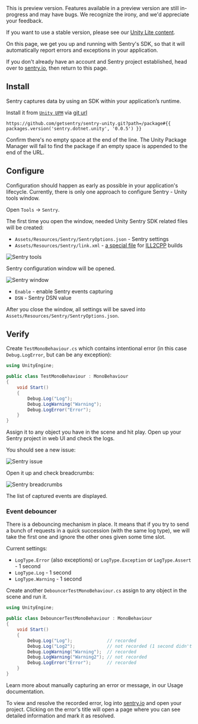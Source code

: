 <Note>
This is preview version. Features available in a preview version are still in-progress and may have bugs. We recognize the irony, and we'd appreciate your feedback.

If you want to use a stable version, please see our [Unity Lite content](/platforms/unity/unity-lite/).

</Note>

On this page, we get you up and running with Sentry's SDK, so that it will automatically report errors and exceptions in your application.

<Note>

If you don't already have an account and Sentry project established, head over to [sentry.io](https://sentry.io/signup/), then return to this page.

</Note>

<PlatformContent includePath="framework-list" />

## Install

Sentry captures data by using an SDK within your application’s runtime. 

Install it from [`Unity UPM`](https://docs.unity3d.com/Manual/upm-ui.html) via [git url](https://docs.unity3d.com/Manual/upm-ui.html)

```
https://github.com/getsentry/sentry-unity.git?path=/package#{{ packages.version('sentry.dotnet.unity', '0.0.5') }}
```

<Note>

Confirm there's no empty space at the end of the line. The Unity Package Manager will fail to find the package if an empty space is appended to the end of the URL.

</Note>

## Configure

Configuration should happen as early as possible in your application's lifecycle. Currently, there is only one approach to configure Sentry - Unity tools window.

Open `Tools` -> `Sentry`. 

The first time you open the window, needed Unity Sentry SDK related files will be created: 

* `Assets/Resources/Sentry/SentryOptions.json` - Sentry settings
* `Assets/Resources/Sentry/link.xml` - [a special file](https://docs.unity3d.com/Manual/ManagedCodeStripping.html) for [ILL2CPP](https://docs.unity3d.com/Manual/IL2CPP.html) builds

![Sentry tools](tools_sentry.png)

Sentry configuration window will be opened.

![Sentry window](sentry_window.png)

* `Enable` - enable Sentry events capturing
* `DSN` - Sentry DSN value

After you close the window, all settings will be saved into `Assets/Resources/Sentry/SentryOptions.json`.

## Verify

Create `TestMonoBehaviour.cs` which contains intentional error (in this case `Debug.LogError`, but can be any exception):

```csharp
using UnityEngine;

public class TestMonoBehaviour : MonoBehaviour
{
    void Start()
    {
        Debug.Log("Log");
        Debug.LogWarning("Warning");
        Debug.LogError("Error");
    }
}
```

Assign it to any object you have in the scene and hit play. Open up your Sentry project in web UI and check the logs. 

You should see a new issue:

![Sentry issue](sentry_issue.png)

Open it up and check breadcrumbs:

![Sentry breadcrumbs](sentry_breadcrumbs.png)

The list of captured events are displayed.

### Event debouncer

There is a debouncing mechanism in place. It means that if you try to send a bunch of requests in a quick succession (with the same log type), we will take the first one and ignore the other ones given some time slot.

Current settings:

* `LogType.Error` (also exceptions) or `LogType.Exception` or `LogType.Assert` - 1 second
* `LogType.Log` - 1 second
* `LogType.Warning` - 1 second

Create another `DebouncerTestMonoBehaviour.cs` assign to any object in the scene and run it.

```csharp
using UnityEngine;

public class DebouncerTestMonoBehaviour : MonoBehaviour
{
    void Start()
    {
        Debug.Log("Log");             // recorded
        Debug.Log("Log2");            // not recorded (1 second didn't expire from the previous call)
        Debug.LogWarning("Warning");  // recorded
        Debug.LogWarning("Warning2"); // not recorded
        Debug.LogError("Error");      // recorded
    }
}
```

<Note>

Learn more about manually capturing an error or message, in our <PlatformLink to="/enriching-events/breadcrumbs/">Usage documentation</PlatformLink>.

</Note>

To view and resolve the recorded error, log into [sentry.io](https://sentry.io) and open your project. Clicking on the error's title will open a page where you can see detailed information and mark it as resolved.
